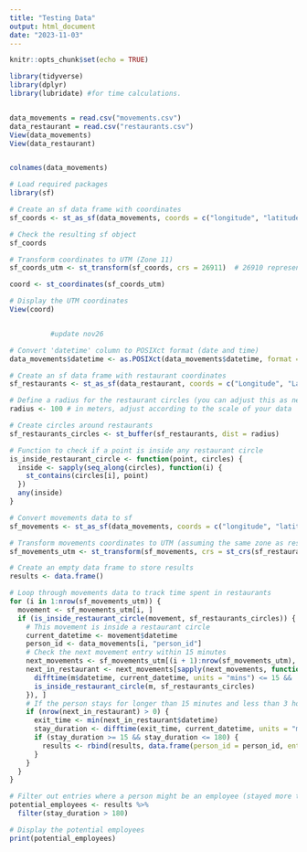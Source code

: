 ```yaml
---
title: "Testing Data"
output: html_document
date: "2023-11-03"
---
```


```r
knitr::opts_chunk$set(echo = TRUE)
```

```r
library(tidyverse)
library(dplyr)
library(lubridate) #for time calculations.


data_movements = read.csv("movements.csv")
data_restaurant = read.csv("restaurants.csv")
View(data_movements)
View(data_restaurant)


colnames(data_movements)

# Load required packages
library(sf)

# Create an sf data frame with coordinates
sf_coords <- st_as_sf(data_movements, coords = c("longitude", "latitude"), crs = 4326)

# Check the resulting sf object
sf_coords

# Transform coordinates to UTM (Zone 11)
sf_coords_utm <- st_transform(sf_coords, crs = 26911)  # 26910 represents UTM Zone 10

coord <- st_coordinates(sf_coords_utm)

# Display the UTM coordinates
View(coord)


          #update nov26

# Convert 'datetime' column to POSIXct format (date and time)
data_movements$datetime <- as.POSIXct(data_movements$datetime, format = "%Y-%m-%d %H:%M:%S")

# Create an sf data frame with restaurant coordinates
sf_restaurants <- st_as_sf(data_restaurant, coords = c("Longitude", "Latitude"), crs = 4326)

# Define a radius for the restaurant circles (you can adjust this as needed)
radius <- 100 # in meters, adjust according to the scale of your data

# Create circles around restaurants
sf_restaurants_circles <- st_buffer(sf_restaurants, dist = radius)

# Function to check if a point is inside any restaurant circle
is_inside_restaurant_circle <- function(point, circles) {
  inside <- sapply(seq_along(circles), function(i) {
    st_contains(circles[i], point)
  })
  any(inside)
}

# Convert movements data to sf
sf_movements <- st_as_sf(data_movements, coords = c("longitude", "latitude"), crs = 4326)

# Transform movements coordinates to UTM (assuming the same zone as restaurants)
sf_movements_utm <- st_transform(sf_movements, crs = st_crs(sf_restaurants))

# Create an empty data frame to store results
results <- data.frame()

# Loop through movements data to track time spent in restaurants
for (i in 1:nrow(sf_movements_utm)) {
  movement <- sf_movements_utm[i, ]
  if (is_inside_restaurant_circle(movement, sf_restaurants_circles)) {
    # This movement is inside a restaurant circle
    current_datetime <- movement$datetime
    person_id <- data_movements[i, "person_id"]
    # Check the next movement entry within 15 minutes
    next_movements <- sf_movements_utm[(i + 1):nrow(sf_movements_utm), ]
    next_in_restaurant <- next_movements[sapply(next_movements, function(m) {
      difftime(m$datetime, current_datetime, units = "mins") <= 15 &&
      is_inside_restaurant_circle(m, sf_restaurants_circles)
    }), ]
    # If the person stays for longer than 15 minutes and less than 3 hours, record the stay
    if (nrow(next_in_restaurant) > 0) {
      exit_time <- min(next_in_restaurant$datetime)
      stay_duration <- difftime(exit_time, current_datetime, units = "mins")
      if (stay_duration >= 15 && stay_duration <= 180) {
        results <- rbind(results, data.frame(person_id = person_id, enter_time = current_datetime, exit_time = exit_time, stay_duration = stay_duration))
      }
    }
  }
}

# Filter out entries where a person might be an employee (stayed more than 3 hours)
potential_employees <- results %>%
  filter(stay_duration > 180)

# Display the potential employees
print(potential_employees)



```
